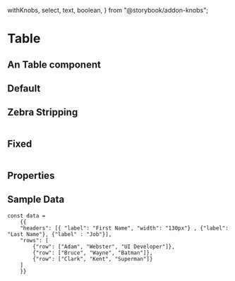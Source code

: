   withKnobs,
  select,
  text,
  boolean,
} from "@storybook/addon-knobs";

<Meta title="FusedComponents / Table" component={Table} />

# Table

## An Table component

## Default

<Preview>
  <Story name="table">
    <Table
    />
    </Story>
</Preview>

## Zebra Stripping

<Preview>
    <Table
      tableHeaderBGColor={color.dark}
      tableHeaderTextColor={color.light}
      data={SampleData}
      headerBorder={false}
      zebraStripping
    />
</Preview>

## Fixed

<Preview>
 <Table
    data={SampleDataFixed}
    freezeFirstColumn
    tableHeaderBGColor={color.medium}
    />
  </Preview>

## Properties

<Props of={Table} />

## Sample Data 

    const data = 
        {{
        "headers": [{ "label": "First Name", "width": "130px"} , {"label": "Last Name"}, {"label" : "Job"}],
        "rows": [
            {"row": ["Adam", "Webster", "UI Developer"]},
            {"row": ["Bruce", "Wayne", "Batman"]},
            {"row": ["Clark", "Kent", "Superman"]}
        ]
        }}
